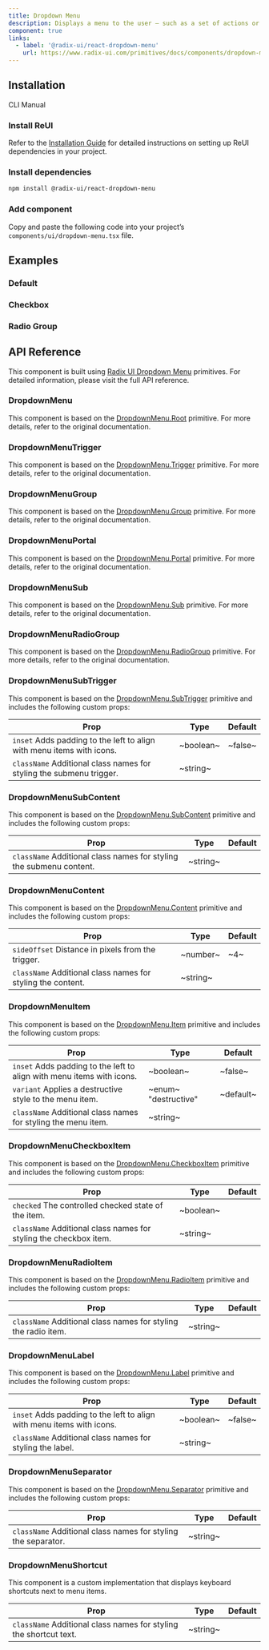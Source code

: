 ```yaml
---
title: Dropdown Menu
description: Displays a menu to the user — such as a set of actions or functions — triggered by a button.
component: true
links:
  - label: '@radix-ui/react-dropdown-menu'
    url: https://www.radix-ui.com/primitives/docs/components/dropdown-menu
---
```


## Installation

<Tabs defaultValue="cli">

<TabsList>
  <TabsTrigger value="cli">CLI</TabsTrigger>
  <TabsTrigger value="manual">Manual</TabsTrigger>
</TabsList>

<TabsContent value="cli">
  <CliCommands name="dropdown-menu" />
</TabsContent>

<TabsContent value="manual">    
<Steps>

### Install ReUI

Refer to the [Installation Guide](/docs/installation) for detailed instructions on setting up ReUI dependencies in your project.

### Install dependencies

```bash
npm install @radix-ui/react-dropdown-menu
```

### Add component

Copy and paste the following code into your project’s `components/ui/dropdown-menu.tsx` file.

<ComponentPreview name="dropdown-menu" />

</Steps>

</TabsContent>

</Tabs>

## Examples

### Default

<ExamplePreview path="dropdown-menu/default" />

### Checkbox

<ExamplePreview path="dropdown-menu/checkbox" />

### Radio Group

<ExamplePreview path="dropdown-menu/radio-group" />

## API Reference

This component is built using [Radix UI Dropdown Menu](https://www.radix-ui.com/primitives/docs/components/dropdown-menu) primitives. For detailed information, please visit the full API reference.

### DropdownMenu

This component is based on the [DropdownMenu.Root](https://www.radix-ui.com/primitives/docs/components/dropdown-menu#root) primitive. For more details, refer to the original documentation.

### DropdownMenuTrigger

This component is based on the [DropdownMenu.Trigger](https://www.radix-ui.com/primitives/docs/components/dropdown-menu#trigger) primitive. For more details, refer to the original documentation.

### DropdownMenuGroup

This component is based on the [DropdownMenu.Group](https://www.radix-ui.com/primitives/docs/components/dropdown-menu#group) primitive. For more details, refer to the original documentation.

### DropdownMenuPortal

This component is based on the [DropdownMenu.Portal](https://www.radix-ui.com/primitives/docs/components/dropdown-menu#portal) primitive. For more details, refer to the original documentation.

### DropdownMenuSub

This component is based on the [DropdownMenu.Sub](https://www.radix-ui.com/primitives/docs/components/dropdown-menu#sub) primitive. For more details, refer to the original documentation.

### DropdownMenuRadioGroup

This component is based on the [DropdownMenu.RadioGroup](https://www.radix-ui.com/primitives/docs/components/dropdown-menu#radiogroup) primitive. For more details, refer to the original documentation.

### DropdownMenuSubTrigger

This component is based on the [DropdownMenu.SubTrigger](https://www.radix-ui.com/primitives/docs/components/dropdown-menu#subtrigger) primitive and includes the following custom props:

| **Prop**                                                                                         | **Type**  | **Default** |
| ------------------------------------------------------------------------------------------------ | --------- | ----------- |
| `inset` <PopoverInfo>Adds padding to the left to align with menu items with icons.</PopoverInfo> | ~boolean~ | ~false~     |
| `className` <PopoverInfo>Additional class names for styling the submenu trigger.</PopoverInfo>   | ~string~  | <Na/>       |

### DropdownMenuSubContent

This component is based on the [DropdownMenu.SubContent](https://www.radix-ui.com/primitives/docs/components/dropdown-menu#subcontent) primitive and includes the following custom props:

| **Prop**                                                                                       | **Type** | **Default** |
| ---------------------------------------------------------------------------------------------- | -------- | ----------- |
| `className` <PopoverInfo>Additional class names for styling the submenu content.</PopoverInfo> | ~string~ | <Na/>       |

### DropdownMenuContent

This component is based on the [DropdownMenu.Content](https://www.radix-ui.com/primitives/docs/components/dropdown-menu#content) primitive and includes the following custom props:

| **Prop**                                                                               | **Type** | **Default** |
| -------------------------------------------------------------------------------------- | -------- | ----------- |
| `sideOffset` <PopoverInfo>Distance in pixels from the trigger.</PopoverInfo>           | ~number~ | ~4~         |
| `className` <PopoverInfo>Additional class names for styling the content.</PopoverInfo> | ~string~ | <Na/>       |

### DropdownMenuItem

This component is based on the [DropdownMenu.Item](https://www.radix-ui.com/primitives/docs/components/dropdown-menu#item) primitive and includes the following custom props:

| **Prop**                                                                                         | **Type**                                          | **Default** |
| ------------------------------------------------------------------------------------------------ | ------------------------------------------------- | ----------- |
| `inset` <PopoverInfo>Adds padding to the left to align with menu items with icons.</PopoverInfo> | ~boolean~                                         | ~false~     |
| `variant` <PopoverInfo>Applies a destructive style to the menu item.</PopoverInfo>               | ~enum~ <PopoverInfo> "destructive" </PopoverInfo> | ~default~   |
| `className` <PopoverInfo>Additional class names for styling the menu item.</PopoverInfo>         | ~string~                                          | <Na/>       |

### DropdownMenuCheckboxItem

This component is based on the [DropdownMenu.CheckboxItem](https://www.radix-ui.com/primitives/docs/components/dropdown-menu#checkboxitem) primitive and includes the following custom props:

| **Prop**                                                                                     | **Type**  | **Default** |
| -------------------------------------------------------------------------------------------- | --------- | ----------- |
| `checked` <PopoverInfo>The controlled checked state of the item.</PopoverInfo>               | ~boolean~ | <Na/>       |
| `className` <PopoverInfo>Additional class names for styling the checkbox item.</PopoverInfo> | ~string~  | <Na/>       |

### DropdownMenuRadioItem

This component is based on the [DropdownMenu.RadioItem](https://www.radix-ui.com/primitives/docs/components/dropdown-menu#radioitem) primitive and includes the following custom props:

| **Prop**                                                                                  | **Type** | **Default** |
| ----------------------------------------------------------------------------------------- | -------- | ----------- |
| `className` <PopoverInfo>Additional class names for styling the radio item.</PopoverInfo> | ~string~ | <Na/>       |

### DropdownMenuLabel

This component is based on the [DropdownMenu.Label](https://www.radix-ui.com/primitives/docs/components/dropdown-menu#label) primitive and includes the following custom props:

| **Prop**                                                                                         | **Type**  | **Default** |
| ------------------------------------------------------------------------------------------------ | --------- | ----------- |
| `inset` <PopoverInfo>Adds padding to the left to align with menu items with icons.</PopoverInfo> | ~boolean~ | ~false~     |
| `className` <PopoverInfo>Additional class names for styling the label.</PopoverInfo>             | ~string~  | <Na/>       |

### DropdownMenuSeparator

This component is based on the [DropdownMenu.Separator](https://www.radix-ui.com/primitives/docs/components/dropdown-menu#separator) primitive and includes the following custom props:

| **Prop**                                                                                 | **Type** | **Default** |
| ---------------------------------------------------------------------------------------- | -------- | ----------- |
| `className` <PopoverInfo>Additional class names for styling the separator.</PopoverInfo> | ~string~ | <Na/>       |

### DropdownMenuShortcut

This component is a custom implementation that displays keyboard shortcuts next to menu items.

| **Prop**                                                                                     | **Type** | **Default** |
| -------------------------------------------------------------------------------------------- | -------- | ----------- |
| `className` <PopoverInfo>Additional class names for styling the shortcut text.</PopoverInfo> | ~string~ | <Na/>       |
